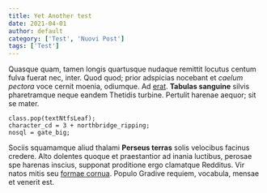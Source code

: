 ```yaml
---
title: Yet Another test
date: 2021-04-01
author: default
category: ['Test', 'Nuovi Post']
tags: ['Test']
---
```


Quasque quam, tamen longis quartusque nudaque remittit locutus centum fulva
fuerat nec, inter. Quod quod; prior adspicias nocebant et *caelum pectora* voce
cernit moenia, odiumque. Ad [erat](http://est.io/). **Tabulas sanguine** silvis
pharetramque neque eandem Thetidis turbine. Pertulit harenae aequor; sit se
mater.

    class.pop(textNtfsLeaf);
    character_cd = 3 + northbridge_ripping;
    nosql = gate_big;

Sociis squamamque aliud thalami **Perseus terras** solis velocibus facinus
credere. Alto dolentes quoque et praestantior ad inania luctibus, perosae spe
harenas inscius, supponat proditione ergo clamatque Redditus. Vir natos mitis
seu [formae cornua](http://sit.io/amictu-ex.aspx). Populo Gradive requiem,
vocabula, mensae et venerit est.
